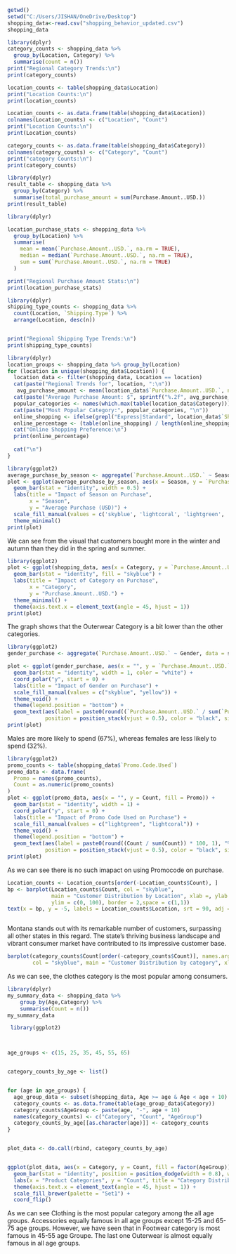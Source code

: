 ```{r}
getwd()
setwd("C:/Users/JISHAN/OneDrive/Desktop")
shopping_data<-read.csv("shopping_behavior_updated.csv")
shopping_data

```


```{r}
library(dplyr)
category_counts <- shopping_data %>% 
  group_by(Location, Category) %>% 
  summarise(count = n())
print("Regional Category Trends:\n")
print(category_counts)
```


```{r}
location_counts <- table(shopping_data$Location)
print("Location Counts:\n")
print(location_counts)
```


```{r}
Location_counts <- as.data.frame(table(shopping_data$Location))
colnames(Location_counts) <- c("Location", "Count")
print("Location Counts:\n")
print(Location_counts)

```
```{r}
category_counts <- as.data.frame(table(shopping_data$Category))
colnames(category_counts) <- c("Category", "Count")
print("category Counts:\n")
print(category_counts)
```





```{r}
library(dplyr)
result_table <- shopping_data %>%
  group_by(Category) %>%
  summarise(total_purchase_amount = sum(Purchase.Amount..USD.))
print(result_table)
```




```{r}

library(dplyr)

location_purchase_stats <- shopping_data %>%
  group_by(Location) %>%
  summarise(
    mean = mean(`Purchase.Amount..USD.`, na.rm = TRUE),
    median = median(`Purchase.Amount..USD.`, na.rm = TRUE),
    sum = sum(`Purchase.Amount..USD.`, na.rm = TRUE)
  )

print("Regional Purchase Amount Stats:\n")
print(location_purchase_stats)

```


                   

```{r}
library(dplyr)
shipping_type_counts <- shopping_data %>%
  count(Location, `Shipping.Type`) %>%
  arrange(Location, desc(n))


print("Regional Shipping Type Trends:\n")
print(shipping_type_counts)
```



```{r}
library(dplyr)
location_groups <- shopping_data %>% group_by(Location)
for (location in unique(shopping_data$Location)) {
  location_data <- filter(shopping_data, Location == location)
  cat(paste("Regional Trends for", location, ":\n"))
   avg_purchase_amount <- mean(location_data$`Purchase.Amount..USD.`, na.rm = TRUE)
  cat(paste("Average Purchase Amount: $", sprintf("%.2f", avg_purchase_amount), "\n"))
  popular_categories <- names(which.max(table(location_data$Category)))
  cat(paste("Most Popular Category:", popular_categories, "\n"))
  online_shopping <- ifelse(grepl("Express|Standard", location_data$`Shipping Type`), "Online", "Offline")
  online_percentage <- (table(online_shopping) / length(online_shopping)) * 100
  cat("Online Shopping Preference:\n")
  print(online_percentage)
  
  cat("\n")
}
```



```{r}

library(ggplot2)
average_purchase_by_season <- aggregate(`Purchase.Amount..USD.` ~ Season, data = shopping_data, FUN = mean)
plot <- ggplot(average_purchase_by_season, aes(x = Season, y = `Purchase.Amount..USD.`, fill = Season)) +
  geom_bar(stat = "identity", width = 0.5) +
  labs(title = "Impact of Season on Purchase",
       x = "Season",
       y = "Average Purchase (USD)") +
  scale_fill_manual(values = c('skyblue', 'lightcoral', 'lightgreen', 'lightpink')) +
  theme_minimal()
print(plot)

```


We can see from the visual that customers bought more in the winter and autumn than they did in the spring and summer.



```{r}
library(ggplot2)
plot <- ggplot(shopping_data, aes(x = Category, y = `Purchase.Amount..USD.`)) +
  geom_bar(stat = "identity", fill = "skyblue") +
  labs(title = "Impact of Category on Purchase",
       x = "Category",
       y = "Purchase.Amount..USD.") +
  theme_minimal() +
  theme(axis.text.x = element_text(angle = 45, hjust = 1))  
print(plot)
```




The graph shows that the Outerwear Category is a bit lower than the other categories.




```{r}
library(ggplot2)
gender_purchase <- aggregate(`Purchase.Amount..USD.` ~ Gender, data = shopping_data, FUN = sum)

plot <- ggplot(gender_purchase, aes(x = "", y = `Purchase.Amount..USD.`, fill = Gender)) +
  geom_bar(stat = "identity", width = 1, color = "white") +
  coord_polar("y", start = 0) +
  labs(title = "Impact of Gender on Purchase") +
  scale_fill_manual(values = c("skyblue", "yellow")) +
  theme_void() +
  theme(legend.position = "bottom") +
  geom_text(aes(label = paste0(round((`Purchase.Amount..USD.` / sum(`Purchase.Amount..USD.`)) * 100, 1), "%")), 
            position = position_stack(vjust = 0.5), color = "black", size = 4)
print(plot)

```



Males are more likely to spend (67%), whereas females are less likely to spend (32%).




```{r}
library(ggplot2)
promo_counts <- table(shopping_data$`Promo.Code.Used`)
promo_data <- data.frame(
  Promo = names(promo_counts),
  Count = as.numeric(promo_counts)
)
plot <- ggplot(promo_data, aes(x = "", y = Count, fill = Promo)) +
  geom_bar(stat = "identity", width = 1) +
  coord_polar("y", start = 0) +
  labs(title = "Impact of Promo Code Used on Purchase") +
  scale_fill_manual(values = c("lightgreen", "lightcoral")) +
  theme_void() +
  theme(legend.position = "bottom") +
  geom_text(aes(label = paste0(round((Count / sum(Count)) * 100, 1), "%")), 
            position = position_stack(vjust = 0.5), color = "black", size = 4)
print(plot)

```



As we can see there is no such imapact on using Promocode on purchase.



```{r}
Location_counts <- Location_counts[order(-Location_counts$Count), ]
bp <- barplot(Location_counts$Count, col = "skyblue",
              main = "Customer Distribution by Location", xlab =, ylab = "Number of Customers",
              ylim = c(0, 100), border = 2,space = c(1,1))
text(x = bp, y = -5, labels = Location_counts$Location, srt = 90, adj = c(1, 0.5), xpd = TRUE, cex = 0.8)



```


Montana stands out with its remarkable number of customers, surpassing all other states in this regard. The state's thriving business landscape and vibrant consumer market have contributed to its impressive customer base.




```{r}
barplot(category_counts$Count[order(-category_counts$Count)], names.arg = category_counts$Category[order(-category_counts$Count)],
        col = "skyblue", main = "Customer Distribution by category", xlab = "product categories", ylab = "counts", ylim = c(0, 2000))


```


As we can see, the clothes category is the most popular among consumers.


```{r}
library(dplyr)
my_summary_data <- shopping_data %>%
    group_by(Age,Category) %>%
    summarise(Count = n())
my_summary_data
```
```{r}
 library(ggplot2)



age_groups <- c(15, 25, 35, 45, 55, 65)


category_counts_by_age <- list()


for (age in age_groups) {
  age_group_data <- subset(shopping_data, Age >= age & Age < age + 10)
  category_counts <- as.data.frame(table(age_group_data$Category))
  category_counts$AgeGroup <- paste(age, "-", age + 10)
  names(category_counts) <- c("Category", "Count", "AgeGroup")
  category_counts_by_age[[as.character(age)]] <- category_counts
}


plot_data <- do.call(rbind, category_counts_by_age)


ggplot(plot_data, aes(x = Category, y = Count, fill = factor(AgeGroup))) +
  geom_bar(stat = "identity", position = position_dodge(width = 0.8), width = 0.6) +
  labs(x = "Product Categories", y = "Count", title = "Category Distribution by Age Groups") +
  theme(axis.text.x = element_text(angle = 45, hjust = 1)) +
  scale_fill_brewer(palette = "Set1") +
  coord_flip()


```

As we can see Clothing is the most popular category among the all age groups. Accessories equally famous in all age groups except 15-25 and 65-75 age groups. However, we have seen that in Footwear category is most famous in 45-55 age Groupe. The last one Outerwear is almost equally famous in all age groups.
